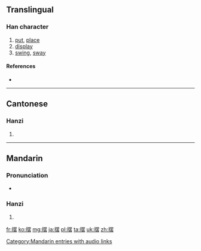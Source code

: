 {{also|擺}}
==Translingual==

===Han character===
{{Han char|rn=64|rad=手|as=10|sn=13|four=|canj=手田中戈 (QWLI)}}

# [[put]], [[place]]
# [[display]]
# [[swing]], [[sway]]

====References====
* {{Han ref|kx=0449.081|hdz=31932.050|uh=6446|ud=25670}}

----

==Cantonese==

===Hanzi===
{{yue-hanzi|jyut=|y=baai2|tra=擺}}

# {{defn|lang=yue|sort=手10}}

----

==Mandarin==

===Pronunciation===
* {{audio|zh-bǎi.ogg|audio}}

===Hanzi===
{{cmn-hanzi|tra=擺|pin=[[bǎi]] ([[bai3]])|wg=pai<sup>3</sup>}}

# {{defn|lang=cmn|sort=手10}}

[[Category:Mandarin entries with audio links]]

[[fr:摆]]
[[ko:摆]]
[[mg:摆]]
[[ja:摆]]
[[pl:摆]]
[[ta:摆]]
[[uk:摆]]
[[zh:摆]]